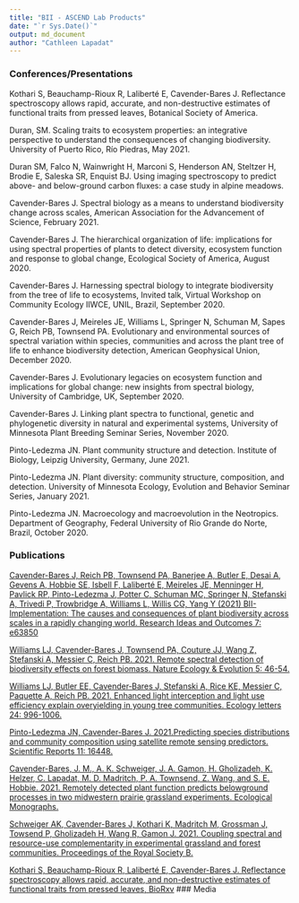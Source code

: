 ---
title: "BII - ASCEND Lab Products"
date: "`r Sys.Date()`"
output: md_document
author: "Cathleen Lapadat"
---

### Conferences/Presentations  

Kothari S, Beauchamp-Rioux R, Laliberté E, Cavender-Bares J. Reflectance spectroscopy allows rapid, accurate, and non-destructive estimates of functional traits from pressed leaves, Botanical Society of America.  

Duran, SM. Scaling traits to ecosystem properties: an integrative perspective to understand the consequences of changing biodiversity. University of Puerto Rico, Río Piedras, May 2021.  

Duran SM, Falco N, Wainwright H, Marconi S, Henderson AN, Steltzer H, Brodie E, Saleska SR, Enquist BJ. Using imaging spectroscopy to predict above- and below-ground carbon fluxes: a case study in alpine meadows.  

Cavender-Bares J. Spectral biology as a means to understand biodiversity change across scales, American Association for the Advancement of Science, February 2021.  

Cavender-Bares J. The hierarchical organization of life: implications for using spectral properties of plants to detect diversity, ecosystem function and response to global change, Ecological Society of America, August 2020.  

Cavender-Bares J. Harnessing spectral biology to integrate biodiversity from the tree of life to ecosystems, Invited talk, Virtual Workshop on Community Ecology IIWCE, UNIL, Brazil, September 2020.  

Cavender-Bares J, Meireles JE, Williams L, Springer N, Schuman M, Sapes G, Reich PB, Townsend PA. Evolutionary and environmental sources of spectral variation within species, communities and across the plant tree of life to enhance biodiversity detection, American Geophysical Union, December 2020.  

Cavender-Bares J. Evolutionary legacies on ecosystem function and implications for global change: new insights from spectral biology, University of Cambridge, UK, September 2020.  

Cavender-Bares J. Linking plant spectra to functional, genetic and phylogenetic diversity in natural and experimental systems, University of Minnesota Plant Breeding Seminar Series, November 2020.  

Pinto-Ledezma JN. Plant community structure and detection. Institute of Biology, Leipzig University, Germany, June 2021.  

Pinto-Ledezma JN. Plant diversity: community structure, composition, and detection. University of Minnesota Ecology, Evolution and Behavior Seminar Series, January 2021.

Pinto-Ledezma JN. Macroecology and macroevolution in the Neotropics. Department of Geography, Federal University of Rio Grande do Norte, Brazil, October 2020.  

### Publications

[Cavender-Bares J, Reich PB, Townsend PA, Banerjee A, Butler E, Desai A, Gevens A, Hobbie SE, Isbell F, Laliberté E, Meireles JE, Menninger H, Pavlick RP, Pinto-Ledezma J, Potter C, Schuman MC, Springer N, Stefanski A, Trivedi P, Trowbridge A, Williams L, Willis CG, Yang Y (2021) BII-Implementation: The causes and consequences of plant biodiversity across scales in a rapidly changing world. Research Ideas and Outcomes 7: e63850](https://drive.google.com/file/d/1yN_vTELn9VL_oqnL88sYvCpNsg187MX5/view?usp=sharing)

[Williams LJ, Cavender-Bares J, Townsend PA, Couture JJ, Wang Z, Stefanski A, Messier C, Reich PB. 2021. Remote spectral detection of biodiversity effects on forest biomass. Nature Ecology & Evolution 5: 46-54.](https://drive.google.com/file/d/1oTQ6Y-YDAXHprPeod5kzh1hHYpkBeEYz/view?usp=sharing)

[Williams LJ, Butler EE, Cavender‐Bares J, Stefanski A, Rice KE, Messier C, Paquette A, Reich PB. 2021. Enhanced light interception and light use efficiency explain overyielding in young tree communities. Ecology letters 24: 996-1006.](https://drive.google.com/file/d/1DW-qOfKmyb0_joAXMiOsB2_mSCniYQzD/view?usp=sharing)

[Pinto-Ledezma JN, Cavender-Bares J. 2021.Predicting species distributions and community composition using satellite remote sensing predictors. Scientific Reports 11: 16448.](https://drive.google.com/file/d/1uLwRU0Vs28mNGVnQK7Zf3H7E82tAytS_/view?usp=sharing)

[Cavender-Bares, J. M., A. K. Schweiger, J. A. Gamon, H. Gholizadeh, K. Helzer, C. Lapadat, M. D. Madritch, P. A. Townsend, Z. Wang, and S. E. Hobbie. 2021. Remotely detected plant function predicts belowground processes in two midwestern prairie grassland experiments. Ecological Monographs.](https://drive.google.com/file/d/1DW-qOfKmyb0_joAXMiOsB2_mSCniYQzD/view?usp=sharing)

[Schweiger AK, Cavender-Bares J, Kothari K, Madritch M, Grossman J, Towsend P, Gholizadeh H, Wang R, Gamon J. 2021. Coupling spectral and resource-use complementarity in experimental grassland and forest communities. Proceedings of the Royal Society B.](https://drive.google.com/file/d/19_TggiyG3GhGOYkfauWW-KxSfESVLNBm/view?usp=sharing)

[Kothari S, Beauchamp-Rioux R, Laliberté E, Cavender-Bares J. Reflectance spectroscopy allows rapid, accurate, and non-destructive estimates of functional traits from pressed leaves, BioRxv](https://drive.google.com/file/d/1LMNr1qep57wswj7q-Wtsxi3DzAovcHwV/view?usp=sharing)
### Media

